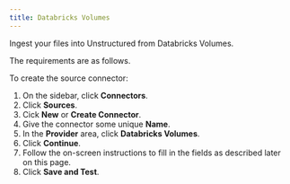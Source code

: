 ```yaml
---
title: Databricks Volumes 
---
```


Ingest your files into Unstructured from Databricks Volumes.

The requirements are as follows. 


<DatabricksVolumesPrerequisites />

To create the source connector:

1. On the sidebar, click **Connectors**.
2. Click **Sources**.
3. Cick **New** or **Create Connector**.
4. Give the connector some unique **Name**.
5. In the **Provider** area, click **Databricks Volumes**.
6. Click **Continue**. 
7. Follow the on-screen instructions to fill in the fields as described later on this page.
8. Click **Save and Test**.


<DatabricksVolumesFields />